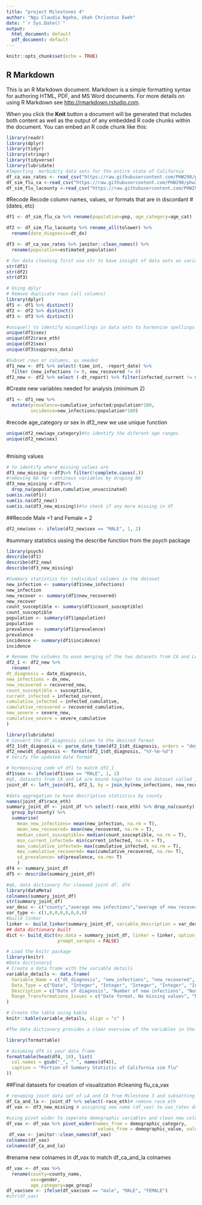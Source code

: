 ```yaml
---
title: "project Milestones 4"
author: "Ngu Claudia Ngeha, Ukah Chrisntus Eweh"
date: "`r Sys.Date()`"
output:
  html_document: default
  pdf_document: default
---
```


```r
knitr::opts_chunk$set(echo = TRUE)
```

## R Markdown

This is an R Markdown document. Markdown is a simple formatting syntax for authoring HTML, PDF, and MS Word documents. For more details on using R Markdown see <http://rmarkdown.rstudio.com>.

When you click the **Knit** button a document will be generated that includes both content as well as the output of any embedded R code chunks within the document. You can embed an R code chunk like this:

```r
library(readr)
library(dplyr)
library(tidyr)
library(stringr)
library(tidyverse)
library(lubridate)
#Importing  morbidity data sets for the entire state of California
df_ca_vax_rates <- read_csv("https://raw.githubusercontent.com/PHW290/phw251_projectdata/main/scenario_1/ca_vax_rates_quarter.csv")
df_sim_flu_ca <-read_csv("https://raw.githubusercontent.com/PHW290/phw251_projectdata/main/scenario_1/sim_flu_CA.csv")
df_sim_flu_lacounty <-read_csv("https://raw.githubusercontent.com/PHW290/phw251_projectdata/main/scenario_1/sim_flu_LACounty.csv")

```

#Recode Recode column names, values, or formats that are in discordant #(dates, etc)

```r
df1 <- df_sim_flu_ca %>% rename(population=pop, age_category=age_cat) 

df2 <- df_sim_flu_lacounty %>% rename_all(tolower) %>%
  rename(date_diagnosis=dt_dx)

df3 <- df_ca_vax_rates %>% janitor::clean_names() %>% 
  rename(population=estimated_population)

# for data cleaning first use str to have insight of data sets on variable #type
str(df1)
str(df2)
str(df3)

```
```r
# Using dplyr
# Remove duplicate rows (all columns)
library(dplyr)
df1 <- df1 %>% distinct()
df2 <- df2 %>% distinct()
df3 <- df3 %>% distinct()
```


```r
#unique() to identify misspellings in data sets to harmonise spellings
unique(df1$sex)
unique(df2$race_eth)
unique(df2$sex)
unique(df3$suppress_data)
```


```r
#Subset rows or columns, as needed
df1_new <- df1 %>% select(-time_int, -report_date) %>%
  filter (new_infections != 0, new_recovered != 0) 
df2_new <- df2 %>% select (-dt_report) %>% filter(infected_current != 0)

```
#Create new variables needed for analysis (minimum 2)

```r
df1 <- df1_new %>%
  mutate(prevalence=cumulative_infected/population*100,
         incidence=new_infections/population*100)
```

#recode age_category or sex in df2_new we use unique function
```r
unique(df2_new$age_category)#to identify the diferent age ranges
unique(df2_new$sex)
                               
```
#mising values

```r
# to identify where missing values are
df3_new_missing <-df3%>% filter(!complete.cases(.))
#removing NA for continous variables by droping NA
df3_new_missing <-df3%>%  
  drop_na(population,cumulative_unvaccinated)
sum(is.na(df1))
sum(is.na(df2_new))
sum(is.na(df3_new_missing))#to check if any more missing in df

```
##Recode Male =1 and Female = 2

```r
df2_new$sex <- ifelse(df2_new$sex == "MALE", 1, 2)
```

#summary statistics ussing the describe function from the psych package
```r
library(psych)
describe(df1)
describe(df2_new)
describe(df3_new_missing)

```
```r
#Summary statistics for individual columns in the dataset
new_infection <- summary(df1$new_infections)
new_infection
new_recover <- summary(df1$new_recovered)
new_recover
count_susceptible <- summary(df1$count_susceptible)
count_susceptible
population <- summary(df1$population)
population
prevalence <- summary(df1$prevalence)
prevalence
incidence <- summary(df1$incidence)
incidence
```
```r
# Rename the columns to ease merging of the two datasets from CA and LA
df2_1 <- df2_new %>%
  rename(
dt_diagnosis = date_diagnosis,
new_infections = dx_new,
new_recovered = recovered_new,
count_susceptible = susceptible,
current_infected = infected_current,
cumulative_infected = infected_cumulative,
cumulative_recovered = recovered_cumulative,
new_severe = severe_new,
cumulative_severe = severe_cumulative
)
```

```r
library(lubridate)
# Convert the dt_diagnosis column to the desired format
df2_1$dt_diagnosis <- parse_date_time(df2_1$dt_diagnosis, orders = "dmy")#given that the date is in 03oct2022 format,
df2_new$dt_diagnosis <- format(df2_1$dt_diagnosis, "%Y-%m-%d")
# Verify the updated date format
```
```r
# hormonising code of df1 to match df2_1
df1$sex <- ifelse(df1$sex == "MALE", 1, 2)
#q5, datasets from CA and LA are bound together to one dataset called join_df using left_join function
joint_df <- left_join(df1, df2_1, by = join_by(new_infections, new_recovered, count_susceptible, current_infected, cumulative_infected, cumulative_recovered, new_severe, cumulative_severe, age_category, sex, dt_diagnosis))

```

```r
#data aggregation to have descriptive statistics by county
names(joint_df$race_eth)
summary_joint_df <- joint_df %>% select(-race_eth) %>% drop_na(county) %>%
  group_by(county) %>% 
  summarise(
    mean_new_infections= mean(new_infection, na.rm = T),
    mean_new_recovered= mean(new_recovered, na.rm = T),
    median_count_susceptible= median(count_susceptible, na.rm = T),
    min_current_infected= min(current_infected, na.rm = T),
    max_cumulative_infected= max(cumulative_infected, na.rm = T),
    max_cumulative_recovered= max(cumulative_recovered, na.rm= T),
    sd_prevalence= sd(prevalence, na.rm= T)
    )
df4 <- summary_joint_df
df5 <- describe(summary_joint_df)
```

```r
#q6, data dictionary for cleaned joint df, df4
library(dataMeta)
colnames(summary_joint_df)
str(summary_joint_df)
var_desc <- c("county","average new infections","average of new recovered cases","median of number of susceptible persons","minimum number of persons currently infected","maximum cumulated total of infected cases","maximum total cases recovered","standard deviation of prevalence")
var_type <- c(1,0,0,0,0,0,0,0)
#build linker
linker <- build_linker(summary_joint_df, variable_description = var_desc, variable_type = var_type)
## data dictionary built
dict <- build_dict(my.data = summary_joint_df, linker = linker, option_description = NULL, 
                   prompt_varopts = FALSE)
```

```r
# Load the knitr package
library(knitr)
#Data dictionary1
# Create a data frame with the variable details
variable_details <- data.frame(
  Variable_Name = c("dt_diagnosis", "new_infections", "new_recovered", "count_susceptible", "current_infected", "cumulative_infected", "cumulative_recovered", "new_severe", "cumulative_severe"),
  Data_Type = c("Date", "Integer", "Integer", "Integer", "Integer", "Integer", "Integer", "Integer", "Integer"),
  Description = c("Date of diagnosis", "Number of new infections", "Number of new recoveries", "Count of susceptible individuals", "Number of currently infected individuals", "Cumulative count of infected individuals", "Cumulative count of recovered individuals", "Number of new severe cases", "Cumulative count of severe cases"),
  Range_Transformations_Issues = c("Date format, No missing values", "Non-negative integers, No missing values", "Non-negative integers, No missing values", "Non-negative integers, No missing values", "Non-negative integers, No missing values", "Non-negative integers, No missing values", "Non-negative integers, No missing values", "Non-negative integers, No missing values", "Non-negative integers, No missing values")
)

# Create the table using kable
knitr::kable(variable_details, align = "c" )

#The data dictionary provides a clear overview of the variables in the merged dataset, including their data types, specific range of values, any data transformations or cleaning steps applied, and the absence of missing values. This information ensures the dataset's integrity and suitability for analysis. Additionally, the variables are essential for tracking the progression of infections, recoveries, and severe cases, contributing to a comprehensive understanding of the dataset's context and significance
```






```r
library(formattable)

# Assuming df4 is your data frame
formattable(head(df4, 10), list(
  col.names = gsub("_", " ", names(df4)),
  caption = "Portion of Summary Statistic of California sim flu"
))
```

##Final datasets for creation of visualization
#cleaning flu_ca_vax

```r
# renaming joint data set of LA and CA from Milestone 3 and subsetting the joint data
df_Ca_and_la <- joint_df %>% select(-race_eth)# remove race_eth
df_vax <- df3_new_missing # assigning new name (df_vax) to vax_rates data

#using pivot wider to seperate demographic variables and clean new colnames in df_vax with janitor function
df_vax <- df_vax %>% pivot_wider(names_from = demographic_category,
                                  values_from = demographic_value, values_fn = list) 
 df_vax <- janitor::clean_names(df_vax)
colnames(df_vax)
colnames(df_Ca_and_la)
```

#rename new colnames in df_vax to match df_ca_and_la colnames
```r
df_vax <- df_vax %>%
  rename(county=county_name,
         sex=gender,
         age_category=age_group)
df_vax$sex <- ifelse(df_vax$sex == "male", "MALE", "FEMALE")
#str(df_vax)
```

